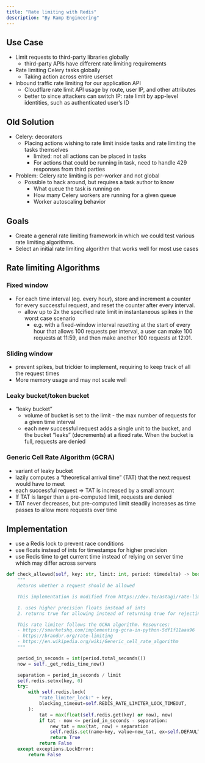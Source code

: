 ```yaml
---
title: "Rate limiting with Redis"
description: "By Ramp Engineering"
---
```


## Use Case

- Limit requests to third-party libraries globally
    - third-party APIs have different rate limiting requirements
- Rate limiting Celery tasks globally
    - Taking action across entire userset
- Inbound traffic rate limiting for our application API
    - Cloudflare rate limit API usage by route, user IP, and other attributes
    - better to since attackers can switch IP: rate limit by app-level identities, such as authenticated user’s ID

## Old Solution

- Celery: decorators
    - Placing actions wishing to rate limit inside tasks and rate limiting the tasks themselves
        - limited: not all actions can be placed in tasks
        - For actions that could be running in task, need to handle 429 responses from third parties
- Problem: Celery rate limiting is per-worker and not global
    - Possible to hack around, but requires a task author to know
        - What queue the task is running on
        - How many Celery workers are running for a given queue
        - Worker autoscaling behavior

## Goals

- Create a general rate limiting framework in which we could test various rate limiting algorithms.
- Select an initial rate limiting algorithm that works well for most use cases

## Rate limiting Algorithms

### Fixed window

- For each time interval (eg. every hour), store and increment a counter for every successful request, and reset the counter after every interval.
    - allow up to 2x the specified rate limit in instantaneous spikes in the worst case scenario
        - e.g. with a fixed-window interval resetting at the start of every hour that allows 100 requests per interval, a user can make 100 requests at 11:59, and then make another 100 requests at 12:01.

### Sliding window

- prevent spikes, but trickier to implement, requiring to keep track of all the request times
- More memory usage and may not scale well

### Leaky bucket/token bucket

- “leaky bucket”
    - volume of bucket is set to the limit - the max number of requests for a given time interval
    - each new successful request adds a single unit to the bucket, and the bucket “leaks” (decrements) at a fixed rate. When the bucket is full, requests are denied

### Generic Cell Rate Algorithm (GCRA)

- variant of leaky bucket
- lazily computes a “theoretical arrival time” (TAT) that the next request would have to meet
- each successful request ⇒ TAT is increased by a small amount
- If TAT is larger than a pre-computed limit, requests are denied
- TAT never decreases, but pre-computed limit steadily increases as time passes to allow more requests over time

## Implementation

- use a Redis lock to prevent race conditions
- use floats instead of ints for timestamps for higher precision
- use Redis time to get current time instead of relying on server time which may differ across servers


```python
def check_allowed(self, key: str, limit: int, period: timedelta) -> bool:
    """
    Returns whether a request should be allowed

    This implementation is modified from https://dev.to/astagi/rate-limiting-using-python-and-redis-58gk

    1. uses higher precision floats instead of ints
    2. returns true for allowing instead of returning true for rejecting

    This rate limiter follows the GCRA algorithm. Resources:
    - https://smarketshq.com/implementing-gcra-in-python-5df1f11aaa96
    - https://brandur.org/rate-limiting
    - https://en.wikipedia.org/wiki/Generic_cell_rate_algorithm
    """

    period_in_seconds = int(period.total_seconds())
    now = self._get_redis_time_now()

    separation = period_in_seconds / limit
    self.redis.setnx(key, 0)
    try:
        with self.redis.lock(
            "rate_limiter_lock:" + key,
            blocking_timeout=self.REDIS_RATE_LIMITER_LOCK_TIMEOUT,
        ):
            tat = max(float(self.redis.get(key) or now), now)
            if tat - now <= period_in_seconds - separation:
                new_tat = max(tat, now) + separation
                self.redis.set(name=key, value=new_tat, ex=self.DEFAULT_TTL)
                return True
            return False
    except exceptions.LockError:
        return False
```
